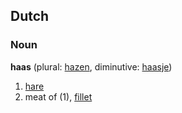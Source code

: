 ==Dutch==
===Noun===
'''haas''' (plural: [[hazen]], diminutive: [[haasje]])

# [[hare]]
# meat of (1), [[fillet]]
